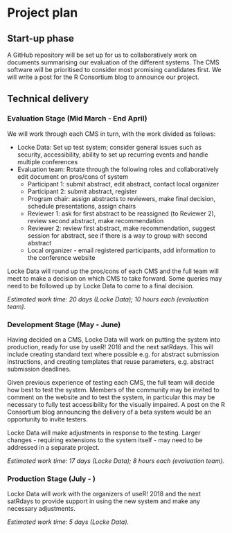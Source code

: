 # Project plan

## Start-up phase

<!--
Covering the planning phase, this section should provide a relatively detailed plan of how work will start on the project. This section is important because projects need to get up and running quickly.


 - [ ] Setting up collaboration platform inc. code for contributors etc.
 - [ ] Licence decisions
 - [ ] Reporting framework
-->

A GitHub repository will be set up for us to collaboratively work on documents
summarising our evaluation of the different systems. The CMS software
will be prioritised to consider most promising candidates first. We will write
a post for the R Consortium blog to announce our project.

## Technical delivery
<!--
Covering the actual delivery of the project this section should provide at least a high-level the implementation. 

Including target dates is really important as you need to be committed and the ISC need to have a means of tracking delivery
-->

### Evaluation Stage (Mid March - End April)

We will work through each CMS in turn, with the work divided as follows:

 - Locke Data: Set up test system; consider general issues such 
 as security, accessibility, ability to set up recurring events and handle 
 multiple conferences
 - Evaluation team: Rotate through the following roles and collaboratively edit
 document on pros/cons of system
    - Participant 1: submit abstract, edit abstract, contact local organizer
    - Participant 2: submit abstract, register
    - Program chair: assign abstracts to reviewers, make final decision, 
    schedule presentations, assign chairs
    - Reviewer 1: ask for first abstract to be reassigned (to Reviewer 2), 
    review second abstract, make recommendation
    - Reviewer 2: review first abstract, make recommendation, suggest session 
    for abstract, see if there is a way to group with second abstract
    - Local organizer - email registered participants, add information to the
    conference website
    
Locke Data will round up the pros/cons of each CMS and the full team will meet to 
make a decision on which CMS to take forward. Some 
queries may need to be followed up by Locke Data to come to a final decision.

*Estimated work time: 20 days (Locke Data); 10 hours each (evaluation team).*

### Development Stage (May - June)

Having decided on a CMS, Locke Data will work on putting the system into production, ready for use by useR! 2018 and the next satRdays. This will include creating standard text where possible e.g. for abstract submission instructions, and creating templates that reuse parameters, e.g. abstract submission deadlines.

Given previous experience of testing each CMS, the full team will decide how best to test the system. Members of the community may be invited to comment on the website and to test the system, in particular this may be necessary to fully test accessibility for the visually impaired. A post on the R Consortium blog announcing the delivery of a beta system would be an opportunity to invite testers.

Locke Data will make adjustments in response to the testing. Larger changes - requiring extensions to the system itself - may need to be addressed in a separate project.

*Estimated work time: 17 days (Locke Data); 8 hours each (evaluation team).*

### Production Stage (July - )

Locke Data will work with the organizers of useR! 2018 and the next satRdays to 
provide support in using the new system and make any necessary adjustments.

*Estimated work time: 5 days (Locke Data).*
